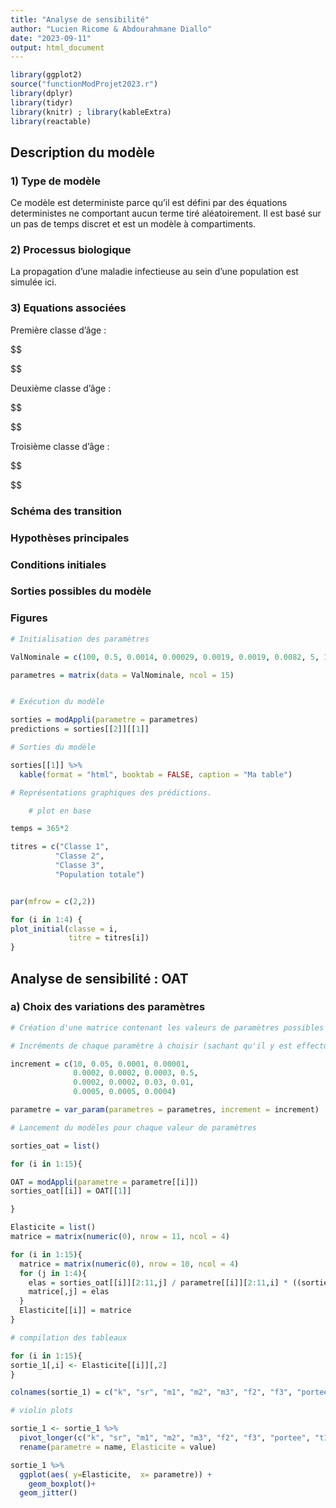 ```yaml
---
title: "Analyse de sensibilité"
author: "Lucien Ricome & Abdourahmane Diallo"
date: "2023-09-11"
output: html_document
---
```


```r

library(ggplot2) 
source("functionModProjet2023.r")
library(dplyr)
library(tidyr)
library(knitr) ; library(kableExtra)
library(reactable)

```


## Description du modèle

### 1) Type de modèle

Ce modèle est deterministe parce qu'il est défini par des équations deterministes ne comportant aucun terme tiré aléatoirement. Il est basé sur un pas de temps discret et est un modèle à compartiments.

### 2) Processus biologique

La propagation d'une maladie infectieuse au sein d'une population est simulée ici. 


### 3) Equations associées

Première classe d'âge : 

$$\begin{cases}
A_{S,t+1} = A_{S,t}\times(1-m_1-t-trans\times \frac{N_{I,t}}{N}) + loss \times A_{R,t} + max(0 , sr \times portée \times \sum_{i=1}^{4} B_{i, t} \times f_2 + \sum_{i=1}^{4} C_{i, t} \times f_3 \times (1- \frac{N}{K})) \\
A_{E,t+1} = A_{E,t}\times(1-m_1-t-lat) + trans \times A_{1,t} \times  A_{S,t} \times \frac{N_I}{N} \\
A_{I,t+1} = A_{I,t}\times(1-m_1-t-madd - rec) + lat \times A_{E,t} \\
A_{R,t+1} = A_{R,t}\times(1-m_1-t-loss) + rec \times A_{I,t} \\

\end{cases}$$

Deuxième classe d'âge : 

$$\begin{cases}

B_{S,t+1} = A_{S,t}\times t_1 + B_{S,t} \times (1-m_2 - t_2 - trans \times \frac{N_{I,t}}{N_t})+ loss \times B_{R,t} \\
B_{E,t+1} = A_{E,t}\times t_1 + B_{E,t} \times (1-m_2 - t_2 - lat) + trans \times B_{S,t} \times \frac {N_{I,t}}{N_t} \\
B_{I,t+1} = = A_{I,t}\times t_1 + B_{I,t} \times (1-m_2 - t_2 - madd - rec) + lat \times B_{2,t} \\
B_{R,t+1} = A_{R,t}\times t_1 + B_{R,t} \times (1-m_2 - t_2 - loss) + rec \times B_{3,t} \\

\end{cases}$$

Troisième classe d'âge : 
 
$$\begin{cases}

C_{S,t+1} = B_{S,t}\times t_2 + C_{S,t} \times (1-m_3 - trans \times \frac{N_{I,t}}{N_t}) + loss \times C_{R,t} \\
C_{E,t+1} = B_{E,t}\times t_2 + C_{E,t} \times (1-m_3 - lat) + trans \times C_{S,t} \times \frac {N_{I,t}}{N_t} \\
C_{I,t+1} = = B_{I,t}\times t_2 + C_{I,t} \times (1-m_3 -  madd - rec) + lat \times C_{2,t} \\
C_{R,t+1} = B_{R,t}\times t_2 + C_{R,t} \times (1-m_3 - t_2 - loss) + rec \times B_{3,t} \\

\end{cases}$$

### Schéma des transition

### Hypothèses principales

### Conditions initiales

### Sorties possibles du modèle

### Figures 

```r

# Initialisation des paramètres 

ValNominale = c(100, 0.5, 0.0014, 0.00029, 0.0019, 0.0019, 0.0082, 5, 1/365, 1/365, 0.3, 1/5, 1/20, 1/100, 0.001)

parametres = matrix(data = ValNominale, ncol = 15)


# Exécution du modèle

sorties = modAppli(parametre = parametres) 
predictions = sorties[[2]][[1]]

# Sorties du modèle

sorties[[1]] %>%
  kable(format = "html", booktab = FALSE, caption = "Ma table")

# Représentations graphiques des prédictions.

    # plot en base

temps = 365*2

titres = c("Classe 1",
          "Classe 2",
          "Classe 3",
          "Population totale")


par(mfrow = c(2,2))

for (i in 1:4) {
plot_initial(classe = i, 
             titre = titres[i])
}


```
## Analyse de sensibilité : OAT

### a) Choix des variations des paramètres


```r



# Création d'une matrice contenant les valeurs de paramètres possibles

# Incréments de chaque paramètre à choisir (sachant qu'il y est effectué 10 itérations)

increment = c(10, 0.05, 0.0001, 0.00001, 
              0.0002, 0.0002, 0.0003, 0.5, 
              0.0002, 0.0002, 0.03, 0.01, 
              0.0005, 0.0005, 0.0004)

parametre = var_param(parametres = parametres, increment = increment)

# Lancement du modèles pour chaque valeur de paramètres

sorties_oat = list()

for (i in 1:15){

OAT = modAppli(parametre = parametre[[i]])
sorties_oat[[i]] = OAT[[1]]

}

Elasticite = list()
matrice = matrix(numeric(0), nrow = 11, ncol = 4)

for (i in 1:15){
  matrice = matrix(numeric(0), nrow = 10, ncol = 4)
  for (j in 1:4){
    elas = sorties_oat[[i]][2:11,j] / parametre[[i]][2:11,i] * ((sorties_oat[[i]][2:11,j]-sorties_oat[[i]][1:10,j]) / (parametre[[i]][2:11,i] - parametre[[i]][1:10,i]))
    matrice[,j] = elas
  }
  Elasticite[[i]] = matrice
}

# compilation des tableaux

for (i in 1:15){
sortie_1[,i] <- Elasticite[[i]][,2]
}

colnames(sortie_1) = c("k", "sr", "m1", "m2", "m3", "f2", "f3", "portee", "t1", "t2", "trans", "lat", "rec", "loss","madd")

# violin plots

sortie_1 <- sortie_1 %>%
  pivot_longer(c("k", "sr", "m1", "m2", "m3", "f2", "f3", "portee", "t1", "t2", "trans", "lat", "rec", "loss","madd"))%>%
  rename(parametre = name, Elasticite = value)

sortie_1 %>%
  ggplot(aes( y=Elasticite,  x= parametre)) +
    geom_boxplot()+
  geom_jitter()

```


